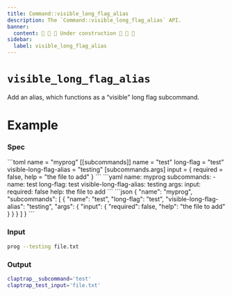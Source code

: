 ```yaml
---
title: Command::visible_long_flag_alias
description: The `Command::visible_long_flag_alias` API.
banner:
  content: 🚧 🚧 🚧 Under construction 🚧 🚧 🚧
sidebar:
  label: visible_long_flag_alias
---
```



# `visible_long_flag_alias` <LinkButton href="https://docs.rs/clap/latest/clap/struct.Command.html#method.visible_long_flag_alias" icon="open-book" variant="minimal"></LinkButton>

<Badge text="since 0.1.0" size="small" />

Add an alias, which functions as a “visible” long flag subcommand.

# Example

### Spec

<Tabs syncKey="format">
  <TabItem label="TOML">
```toml
name = "myprog"
[[subcommands]]
name = "test"
long-flag = "test"
visible-long-flag-alias = "testing"
[subcommands.args]
input = { required = false, help = "the file to add" }
```
  </TabItem>
  <TabItem label="YAML">
```yaml
name: myprog
subcommands:
- name: test
  long-flag: test
  visible-long-flag-alias: testing
  args:
    input:
      required: false
      help: the file to add
```
  </TabItem>
  <TabItem label="JSON">
```json
{
  "name": "myprog",
  "subcommands": [
    {
      "name": "test",
      "long-flag": "test",
      "visible-long-flag-alias": "testing",
      "args": {
        "input": {
          "required": false,
          "help": "the file to add"
        }
      }
    }
  ]
}
```
  </TabItem>
</Tabs>

### Input

```bash
prog --testing file.txt
```

### Output

```bash
claptrap__subcommand='test'
claptrap_test_input='file.txt'
```
